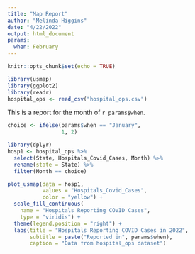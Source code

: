 ```yaml
---
title: "Map Report"
author: "Melinda Higgins"
date: "4/22/2022"
output: html_document
params:
  when: February
---
```


```r
knitr::opts_chunk$set(echo = TRUE)

library(usmap)
library(ggplot2)
library(readr)
hospital_ops <- read_csv("hospital_ops.csv")
```

This is a report for the month of `r params$when`.

```r
choice <- ifelse(params$when == "January",
                 1, 2)

library(dplyr)
hosp1 <- hospital_ops %>%
  select(State, Hospitals_Covid_Cases, Month) %>%
  rename(state = State) %>%
  filter(Month == choice)

plot_usmap(data = hosp1,
           values = "Hospitals_Covid_Cases",
           color = "yellow") + 
  scale_fill_continuous(
    name = "Hospitals Reporting COVID Cases", 
    type = "viridis") + 
  theme(legend.position = "right") +
  labs(title = "Hospitals Reporting COVID Cases in 2022",
       subtitle = paste("Reported in", params$when),
       caption = "Data from hospital_ops dataset")
```


